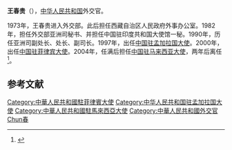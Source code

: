'''王春贵'''（{{bd|1946年|||catIdx=W王}}），[[中华人民共和国|中华人民共和国]]外交官。

1973年，王春贵进入外交部。此后担任西藏自治区人民政府外事办公室。1982年，担任外交部亚洲司秘书、并担任中国驻印度共和国大使馆一秘。1990年，历任亚洲司副处长、处长、副司长。1997年，出任[[中国驻孟加拉国大使列表|中国驻孟加拉国大使]]。2000年，出任[[中国驻菲律宾大使|中国驻菲律宾大使]]。2004年，任满后担任[[中国驻马来西亚大使|中国驻马来西亚大使]]，两年后离任<ref>{{cite web | url=http://www.mfa.gov.cn/chn/pds/gjhdq/gj/yz/1206_20/1206x2/t178435.htm | title=我驻马来西亚大使王春贵代表中国政府向马政府捐赠赈灾款 | publisher=中华人民共和国外交部 | accessdate=2011-09-25}}</ref>。

==参考文献==
{{reflist}}
{{start box}}
{{s-dip}}
{{succession box|[[張序江|張序江]]|[[胡乾文|胡乾文]]|[[中國駐孟加拉國大使列表|中華人民共和國駐孟加拉國大使]]|1997年2月-2000年6月}}
{{succession box|[[傅莹|傅莹]]|[[吴红波|吴红波]]|[[中国驻菲律宾大使列表|中華人民共和國駐菲律賓大使]]|2000年9月-2004年3月}}
{{succession box|[[胡正跃|胡正跃]]|[[程永华|程永华]]|[[中国驻马来西亚大使列表|中華人民共和國国驻马来西亚大使]]|2004年4月-2008年6月}}
{{end box}}
{{中国政治人物小作品}}

{{DEFAULTSORT:Wang王}}
[[Category:中華人民共和國駐菲律賓大使|Category:中華人民共和國駐菲律賓大使]]
[[Category:中华人民共和国驻孟加拉国大使|Category:中华人民共和国驻孟加拉国大使]]
[[Category:中華人民共和國駐馬來西亞大使|Category:中華人民共和國駐馬來西亞大使]]
[[Category:中華人民共和國外交官|Category:中華人民共和國外交官]]
[[Category:王姓|Chun春]]
